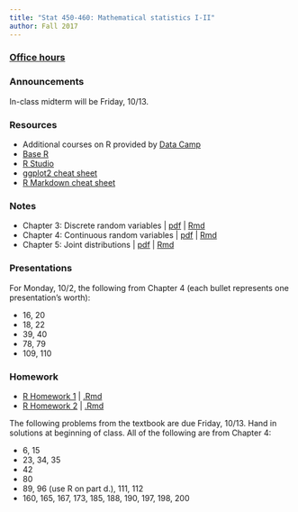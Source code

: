```yaml
---
title: "Stat 450-460: Mathematical statistics I-II"
author: Fall 2017 
---
```



### [Office hours](Schedule.html)

### Announcements

In-class midterm will be Friday, 10/13.  

### Resources

  * Additional courses on R provided by [Data Camp](https://www.datacamp.com/)
  * [Base R](https://cran.r-project.org/)
  * [R Studio](https://www.rstudio.com/home/)
  * [ggplot2 cheat sheet](https://www.rstudio.com/wp-content/uploads/2015/03/ggplot2-cheatsheet.pdf)  
  * [R Markdown cheat sheet](https://www.rstudio.com/wp-content/uploads/2015/02/rmarkdown-cheatsheet.pdf)



### Notes

 * Chapter 3: Discrete random variables | [pdf](https://www.dropbox.com/s/dez6w5nqgepexs7/Chapter_3-Discrete.pdf?dl=0) | [Rmd](https://www.dropbox.com/s/2w69winr1hza613/Chapter%203-Discrete.Rmd?dl=0)
 * Chapter 4: Continuous random variables | [pdf](https://www.dropbox.com/s/ao4gsywmreh47hz/Chapter4-continuous.pdf?dl=0) | [Rmd](https://www.dropbox.com/s/7rfb8ovsoplfqnr/Chapter4-continuous.Rmd?dl=0)
 * Chapter 5: Joint distributions | [pdf](https://www.dropbox.com/s/49fvh6czirwj0kj/Chapter5-joint.pdf?dl=0) | [Rmd](https://www.dropbox.com/s/49fvh6czirwj0kj/Chapter5-joint.pdf?dl=0)


### Presentations

For Monday, 10/2, the following from Chapter 4 (each bullet represents one presentation's worth):

* 16, 20
* 18, 22
* 39, 40
* 78, 79
* 109, 110

### Homework

* [R Homework 1](R_HW1.html) | [.Rmd](https://www.dropbox.com/s/4zsa47cr0031429/R_HW1.Rmd?dl=0)
* [R Homework 2](R_HW2.html) | [.Rmd](https://www.dropbox.com/s/8angsdzqcetqbc6/R_HW2.Rmd?dl=0)


The following problems from the textbook are due Friday, 10/13. Hand in solutions at beginning of class.  All of the following are from Chapter 4:

* 6, 15
* 23, 34, 35
* 42
* 80
* 89, 96 (use R on part d.), 111, 112
* 160, 165, 167, 173, 185, 188, 190, 197, 198, 200
